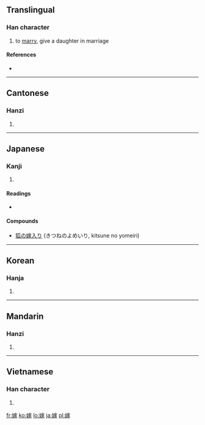 ==Translingual==

===Han character===
{{Han char|rn=38|rad=女|as=10|sn=13|four=4343<sub>2</sub>|canj=女十一人 (VJMO)|ids=⿰[[女]][[家]]}}

# to [[marry]], give a daughter in marriage

====References====
* {{Han ref|kx=0268.330|dkj=06602|dj=0536.070|hdz=21073.110|uh=5AC1|ud=23233|bh=B6F9|bd=46841}}

----

==Cantonese==

===Hanzi===
{{yue-hanzi|jyut=|y=ga3}}

# {{defn|Cantonese|sort=女10}}

----

==Japanese==

===Kanji===
{{ja-kanji|grade=c|rs=女10}}

# {{defn|Japanese|sort=女10}}

====Readings====
* {{ja-readings|on=[[か]] (ka), [[け]] (ke)|kun=[[とつぐ]] (totsugu), [[よめ]] (yome)}}

====Compounds====
* [[狐の嫁入り]] (きつねのよめいり, kitsune no yomeiri)

----

==Korean==

===Hanja===
{{ko-hanja|hangeul=[[가]]|rv=ga|mr=ka}}

# {{defn|Korean|sort=女10}}

----

==Mandarin==

===Hanzi===
{{cmn-hanzi|pin=[[jià]] ([[jia4]])|wg=chia<sup>4</sup>}}

# {{defn|Mandarin|sort=女10}}

----

==Vietnamese==

===Han character===
{{vi-hantu|[[giá]], [[gả]], [[gá]]|rs=女10}}

# {{defn|Vietnamese|sort=女10}}

[[fr:嫁]]
[[ko:嫁]]
[[lo:嫁]]
[[ja:嫁]]
[[pl:嫁]]
